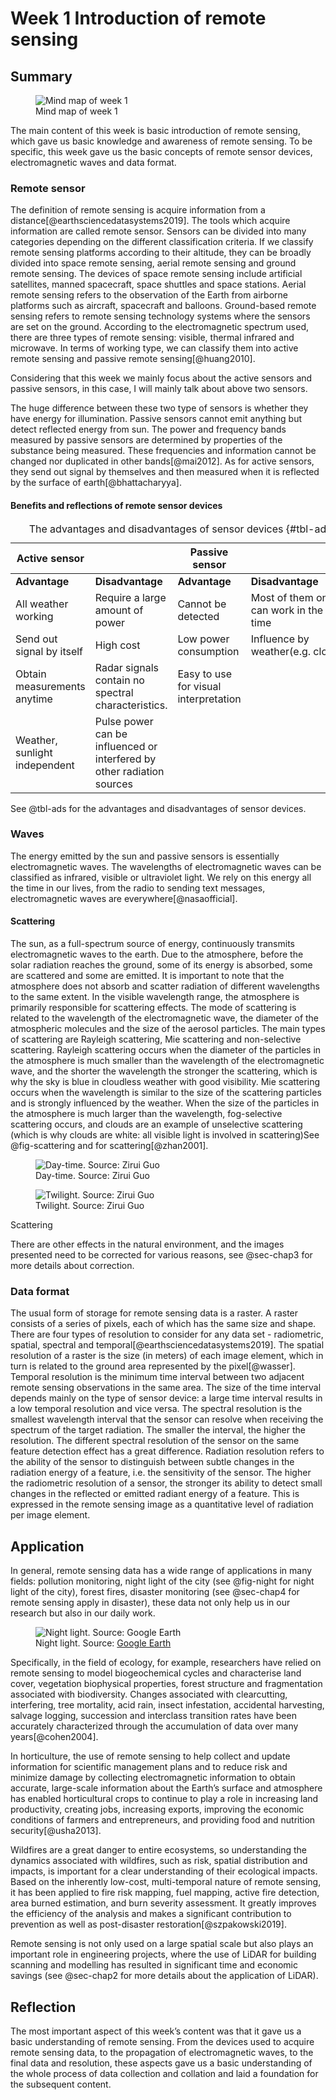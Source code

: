 # Week 1 Introduction of remote sensing {#sec-chap1}

## Summary

![Mind map of week 1](./mind_img/Week-1.jpg){#fig-mind-1}

The main content of this week is basic introduction of remote sensing, which gave us basic knowledge and awareness of remote sensing. To be specific, this week gave us the basic concepts of remote sensor devices, electromagnetic waves and data format.

### Remote sensor

The definition of remote sensing is acquire information from a distance[@earthsciencedatasystems2019]. The tools which acquire information are called remote sensor. Sensors can be divided into many categories depending on the different classification criteria. If we classify remote sensing platforms according to their altitude, they can be broadly divided into space remote sensing, aerial remote sensing and ground remote sensing. The devices of space remote sensing include artificial satellites, manned spacecraft, space shuttles and space stations. Aerial remote sensing refers to the observation of the Earth from airborne platforms such as aircraft, spacecraft and balloons. Ground-based remote sensing refers to remote sensing technology systems where the sensors are set on the ground. According to the electromagnetic spectrum used, there are three types of remote sensing: visible, thermal infrared and microwave. In terms of working type, we can classify them into active remote sensing and passive remote sensing[@huang2010].

Considering that this week we mainly focus about the active sensors and passive sensors, in this case, I will mainly talk about above two sensors.

The huge difference between these two type of sensors is whether they have energy for illumination. Passive sensors cannot emit anything but detect reflected energy from sun. The power and frequency bands measured by passive sensors are determined by properties of the substance being measured. These frequencies and information cannot be changed nor duplicated in other bands[@mai2012]. As for active sensors, they send out signal by themselves and then measured when it is reflected by the surface of earth[@bhattacharyya].

#### Benefits and reflections of remote sensor devices

| Active sensor                 |                                                                        | Passive sensor                        |                                            |
|-----------------|-----------------------|-----------------|-----------------|
| **Advantage**                 | **Disadvantage**                                                       | **Advantage**                         | **Disadvantage**                           |
| All weather working           | Require a large amount of power                                        | Cannot be detected                    | Most of them only can work in the day time |
| Send out signal by itself     | High cost                                                              | Low power consumption                 | Influence by weather(e.g. cloudy)          |
| Obtain measurements anytime   | Radar signals contain no spectral characteristics.                     | Easy to use for visual interpretation |                                            |
| Weather, sunlight independent | Pulse power can be influenced or interfered by other radiation sources |                                       |                                            |

: The advantages and disadvantages of sensor devices {#tbl-ads}

See @tbl-ads for the advantages and disadvantages of sensor devices.

### Waves

The energy emitted by the sun and passive sensors is essentially electromagnetic waves. The wavelengths of electromagnetic waves can be classified as infrared, visible or ultraviolet light. We rely on this energy all the time in our lives, from the radio to sending text messages, electromagnetic waves are everywhere[@nasaofficial].

#### Scattering

The sun, as a full-spectrum source of energy, continuously transmits electromagnetic waves to the earth. Due to the atmosphere, before the solar radiation reaches the ground, some of its energy is absorbed, some are scattered and some are emitted. It is important to note that the atmosphere does not absorb and scatter radiation of different wavelengths to the same extent. In the visible wavelength range, the atmosphere is primarily responsible for scattering effects. The mode of scattering is related to the wavelength of the electromagnetic wave, the diameter of the atmospheric molecules and the size of the aerosol particles. The main types of scattering are Rayleigh scattering, Mie scattering and non-selective scattering. Rayleigh scattering occurs when the diameter of the particles in the atmosphere is much smaller than the wavelength of the electromagnetic wave, and the shorter the wavelength the stronger the scattering, which is why the sky is blue in cloudless weather with good visibility. Mie scattering occurs when the wavelength is similar to the size of the scattering particles and is strongly influenced by the weather. When the size of the particles in the atmosphere is much larger than the wavelength, fog-selective scattering occurs, and clouds are an example of unselective scattering (which is why clouds are white: all visible light is involved in scattering)See @fig-scattering and for scattering[@zhan2001].

::: {#fig-scattering layout-ncol="2"}
![Day-time. Source: Zirui Guo](./img/sky.jpg){#fig-sky}

![Twilight. Source: Zirui Guo](./img/twilight.jpg){#fig-twi}

Scattering
:::

There are other effects in the natural environment, and the images presented need to be corrected for various reasons, see @sec-chap3 for more details about correction.

### Data format

The usual form of storage for remote sensing data is a raster. A raster consists of a series of pixels, each of which has the same size and shape. There are four types of resolution to consider for any data set - radiometric, spatial, spectral and temporal[@earthsciencedatasystems2019]. The spatial resolution of a raster is the size (in meters) of each image element, which in turn is related to the ground area represented by the pixel[@wasser]. Temporal resolution is the minimum time interval between two adjacent remote sensing observations in the same area. The size of the time interval depends mainly on the type of sensor device: a large time interval results in a low temporal resolution and vice versa. The spectral resolution is the smallest wavelength interval that the sensor can resolve when receiving the spectrum of the target radiation. The smaller the interval, the higher the resolution. The different spectral resolution of the sensor on the same feature detection effect has a great difference. Radiation resolution refers to the ability of the sensor to distinguish between subtle changes in the radiation energy of a feature, i.e. the sensitivity of the sensor. The higher the radiometric resolution of a sensor, the stronger its ability to detect small changes in the reflected or emitted radiant energy of a feature. This is expressed in the remote sensing image as a quantitative level of radiation per image element.

## Application

In general, remote sensing data has a wide range of applications in many fields: pollution monitoring, night light of the city (see @fig-night for night light of the city), forest fires, disaster monitoring (see @sec-chap4 for remote sensing apply in disaster), these data not only help us in our research but also in our daily work.

![Night light. Source: [Google Earth](https://earth.google.com/web/@30.76755034,114.10314388,200.45178036a,4865007.61273921d,35y,0h,0t,0r/data=CiQSIhIgMGY3ZTJkYzdlOGExMTFlNjk5MGQ2ZjgxOGQ2OWE2ZTc)](./img/night.png){#fig-night}

Specifically, in the field of ecology, for example, researchers have relied on remote sensing to model biogeochemical cycles and characterise land cover, vegetation biophysical properties, forest structure and fragmentation associated with biodiversity. Changes associated with clearcutting, interfering, tree mortality, acid rain, insect infestation, accidental harvesting, salvage logging, succession and interclass transition rates have been accurately characterized through the accumulation of data over many years[@cohen2004].

In horticulture, the use of remote sensing to help collect and update information for scientific management plans and to reduce risk and minimize damage by collecting electromagnetic information to obtain accurate, large-scale information about the Earth's surface and atmosphere has enabled horticultural crops to continue to play a role in increasing land productivity, creating jobs, increasing exports, improving the economic conditions of farmers and entrepreneurs, and providing food and nutrition security[@usha2013].

Wildfires are a great danger to entire ecosystems, so understanding the dynamics associated with wildfires, such as risk, spatial distribution and impacts, is important for a clear understanding of their ecological impacts. Based on the inherently low-cost, multi-temporal nature of remote sensing, it has been applied to fire risk mapping, fuel mapping, active fire detection, area burned estimation, and burn severity assessment. It greatly improves the efficiency of the analysis and makes a significant contribution to prevention as well as post-disaster restoration[@szpakowski2019].

Remote sensing is not only used on a large spatial scale but also plays an important role in engineering projects, where the use of LiDAR for building scanning and modelling has resulted in significant time and economic savings (see @sec-chap2 for more details about the application of LiDAR).

## Reflection

The most important aspect of this week's content was that it gave us a basic understanding of remote sensing. From the devices used to acquire remote sensing data, to the propagation of electromagnetic waves, to the final data and resolution, these aspects gave us a basic understanding of the whole process of data collection and collation and laid a foundation for the subsequent content.
